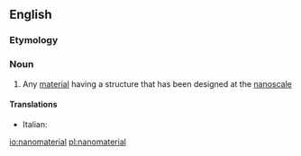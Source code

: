 {{also|Nanomaterial}}
==English==

===Etymology===
{{prefix|nano|material|lang=en}}

===Noun===
{{en-noun}}

# Any [[material]] having a structure that has been designed at the [[nanoscale]]

====Translations====
{{trans-top}}
* Italian: {{t|it|nanomateriale|m}}
{{trans-mid}}
{{trans-bottom}}

[[io:nanomaterial]]
[[pl:nanomaterial]]